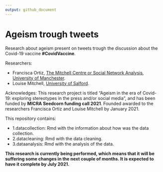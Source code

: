 ```yaml
---
output: github_document
---
```


<!-- README.md is generated from README.Rmd. Please edit that file -->


# Ageism trough tweets 

Research about ageism present on tweets trough the discussion about the Covid-19 vaccine **#CovidVaccine**. 

Researchers: 

- Francisca Ortiz, [The Mitchell Centre or Social Network Analysis, University of Manchester](https://www.research.manchester.ac.uk/portal/en/researchers/francisca-ortiz(5417b375-6656-49e5-aacf-084dd8ba1141).html).  
- Louise Mitchell, [University of Salford](https://louisemitchellsalford.wordpress.com).

Acknowledges:
This research project is titled "Ageism in the era of Covid-19: exploring stereotypes in the press and/or social media", and has been funded by **MICRA Seedcorn funding call 2021**. Founded awarded to the researchers Francisca Ortiz and Louise Mitchell by January 2021. 

This repository contains: 

- 1.datacollection: Rmd with the information about how was the data collection.
- 2.datacleaning: Rmd with the data cleaning.
- 3.dataanalysis: Rmd with the analysis of the data.


**This research is currently being performed, which means that it will be suffering some changes in the next couple of months. It is expected to have it complete by July 2021.**

